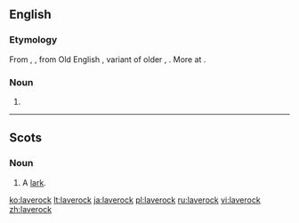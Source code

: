 ==English==

===Etymology===
From {{etyl|enm|en}} {{term|laveroc|lang=enm}}, {{term|laverke|lang=enm}}, from Old English {{term/t|ang|lāferce}}, variant of older {{term/t|ang|lāwerce}}, {{term|laewerce|lǣwerce|lang=ang}}. More at {{l|en|lark}}.

===Noun===
{{en-noun}}

# {{alternative form of|lark}}

----

==Scots==

===Noun===
{{sco-noun}}

# A [[lark]].

[[ko:laverock]]
[[lt:laverock]]
[[ja:laverock]]
[[pl:laverock]]
[[ru:laverock]]
[[vi:laverock]]
[[zh:laverock]]